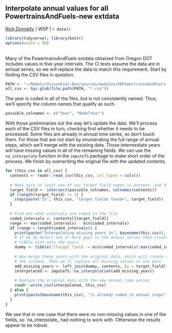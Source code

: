 ## Interpolate annual values for all PowertrainsAndFuels-new extdata
[Rick Donnelly](mailto:rick.donnelly@wsp.com) | _WSP_ | `r date()`
```r
library(tidyverse); library(knitr)
options(width = 98)
```

<br>
Many of the PowertrainsAndFuels extdata obtained from Oregon DOT includes values in five-year intervals. The CI tests assume the data are in annual series, so we will replace the data to match this requirement. Start by finding the CSV files in question.
```r
PATH <- "~/Models/VisionEval-Dev/sources/modules/VEPowertrainsAndFuels-new/inst/extdata"
all_csv <- Sys.glob(file.path(PATH, "*.csv"))
```

The year is coded in all of the files, but is not consistently named. Thus, we'll specify the column names that qualify as such.
```r
possible_colnames <- c("Year", "ModelYear")
```

With those preliminaries out the way let's update the data. We'll process each of the CSV files in turn, checking first whether it needs to be processed. Some files are already in annual time series, so don't touch them. For those that are not start by enumerating the full range of annual steps, which we'll merge with the existing data. Those intermediate years will have missing values in all of the remaining fields. We can use the `na_interpolate` function in the `imputeTS` package to make short order of the process. We finish by overwriting the original file with the updated contents.
```r
for (this_csv in all_csv) {
  contents <- readr::read_csv(this_csv, col_types = cols())
  
  # Make sure at least one of our target field names is present, and that there is only one such field
  target_field <- intersect(possible_colnames, colnames(contents))
  if (length(target_field) != 1) {
    stop(paste("In", this_csv, "target fields found=", target_field))
  }
  
  # Find out what intervals are coded in the file
  coded_intervals <- contents[[target_field]]
  range <- max(coded_intervals) - min(coded_intervals)
  if (range > length(coded_intervals)) {
    print(paste("Interpolating missing years in", basename(this_csv)), quote = FALSE)
    # If we do detect one or more gaps in the annual series then create a second
    # tibble with only the years
    dummy <- tibble(!!target_field := min(coded_intervals):max(coded_intervals))
    
    # Now merge these years with the original data, which will create rows with missing values for all of
    # the columns. Then we'll replace all missing values in one pass.
    add_missing_years <- left_join(dummy, contents, by = target_field)
    interpolated <- imputeTS::na_interpolation(add_missing_years)
    
    # Replace the original data with the new annual time series
    readr::write_csv(interpolated, this_csv)
  } else {
    print(paste(basename(this_csv), "is already coded in annual steps"), quote = FALSE)
  }
}
```

We see that in one case that there were no non-missing values in one of the fields, so `na_interpolate_ had nothing to work with. Otherwise the results appear to be robust.

